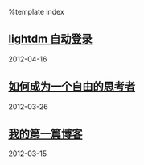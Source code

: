 %template index

== [[2012/04/16/lightdm_autologin|lightdm 自动登录]] ==
2012-04-16

== [[2012/03/26/how_to_be_a_free_thinker|如何成为一个自由的思考者]] ==
2012-03-26

== [[2012/03/15/my_first_blog|我的第一篇博客]] ==
2012-03-15
